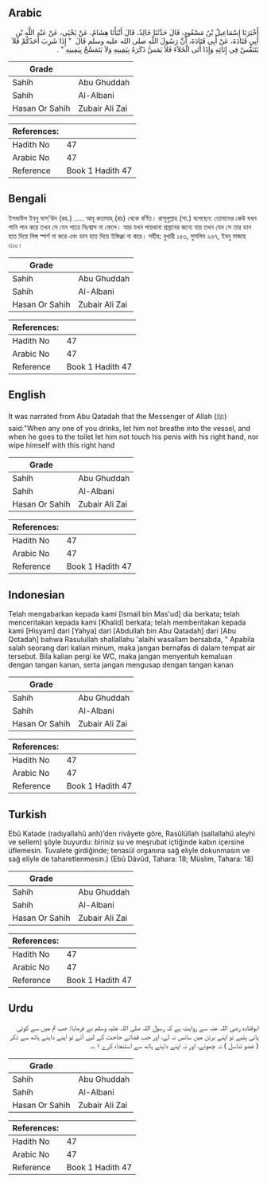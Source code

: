 ## Arabic


<div dir="rtl" lang="ar" style={{fontSize:'larger',backgroundColor:'#f8f9fa',padding:20}}>
أَخْبَرَنَا إِسْمَاعِيلُ بْنُ مَسْعُودٍ، قَالَ حَدَّثَنَا خَالِدٌ، قَالَ أَنْبَأَنَا هِشَامٌ، عَنْ يَحْيَى، عَنْ عَبْدِ اللَّهِ بْنِ أَبِي قَتَادَةَ، عَنْ أَبِي قَتَادَةَ، أَنَّ رَسُولَ اللَّهِ صلى الله عليه وسلم قَالَ ‏ "‏ إِذَا شَرِبَ أَحَدُكُمْ فَلاَ يَتَنَفَّسْ فِي إِنَائِهِ وَإِذَا أَتَى الْخَلاَءَ فَلاَ يَمَسَّ ذَكَرَهُ بِيَمِينِهِ وَلاَ يَتَمَسَّحْ بِيَمِينِهِ ‏"‏ ‏.‏
</div>
<div style={{backgroundColor:'#f8f9fa',padding:20, marginBottom: 10}}><table> <thead> <tr> <th>Grade</th> <th></th> </tr> </thead> <tbody> <tr><td>Sahih</td><td>Abu Ghuddah</td></tr><tr><td>Sahih</td><td>Al-Albani</td></tr><tr><td>Hasan Or Sahih</td><td>Zubair Ali Zai</td></tr></tbody></table><table> <thead> <tr> <th>References:</th> <th></th> </tr> </thead> <tbody><tr><td>Hadith No</td><td>47</td></tr><tr><td>Arabic No</td><td>47</td></tr><tr><td>Reference</td><td>Book 1 Hadith 47</td></tr></tbody></table></div>

## Bengali


<div dir="ltr" lang="bn" style={{fontSize:'larger',backgroundColor:'#f8f9fa',padding:20}}>
ইসমাঈল ইবনু মাস্'উদ (রহ.) ..... আবূ কতাদাহ্ (রাঃ) থেকে বর্ণিত। রাসূলুল্লাহ (সা.) বলেছেন: তোমাদের কেউ যখন পানি পান করে তখন সে যেন পাত্রে নিঃশ্বাস না ফেলে। আর যখন পায়খানা প্রস্রাবের জন্যে যায় তখন যেন সে তার ডান হাত দিয়ে লিঙ্গ স্পর্শ না করে এবং ডান হাত দিয়ে ইস্তিঞ্জা না করে। সহীহ: বুখারী ১৫৩, মুসলিম ২৬৭, ইবনু মাজাহ ৩১০।
</div>
<div style={{backgroundColor:'#f8f9fa',padding:20, marginBottom: 10}}><table> <thead> <tr> <th>Grade</th> <th></th> </tr> </thead> <tbody> <tr><td>Sahih</td><td>Abu Ghuddah</td></tr><tr><td>Sahih</td><td>Al-Albani</td></tr><tr><td>Hasan Or Sahih</td><td>Zubair Ali Zai</td></tr></tbody></table><table> <thead> <tr> <th>References:</th> <th></th> </tr> </thead> <tbody><tr><td>Hadith No</td><td>47</td></tr><tr><td>Arabic No</td><td>47</td></tr><tr><td>Reference</td><td>Book 1 Hadith 47</td></tr></tbody></table></div>

## English


<div dir="ltr" lang="en" style={{fontSize:'larger',backgroundColor:'#f8f9fa',padding:20}}>
It was narrated from Abu Qatadah that the Messenger of Allah (ﷺ) said:"When any one of you drinks, let him not breathe into the vessel, and when he goes to the toilet let him not touch his penis with his right hand, nor wipe himself with this right hand
</div>
<div style={{backgroundColor:'#f8f9fa',padding:20, marginBottom: 10}}><table> <thead> <tr> <th>Grade</th> <th></th> </tr> </thead> <tbody> <tr><td>Sahih</td><td>Abu Ghuddah</td></tr><tr><td>Sahih</td><td>Al-Albani</td></tr><tr><td>Hasan Or Sahih</td><td>Zubair Ali Zai</td></tr></tbody></table><table> <thead> <tr> <th>References:</th> <th></th> </tr> </thead> <tbody><tr><td>Hadith No</td><td>47</td></tr><tr><td>Arabic No</td><td>47</td></tr><tr><td>Reference</td><td>Book 1 Hadith 47</td></tr></tbody></table></div>

## Indonesian


<div dir="ltr" lang="id" style={{fontSize:'larger',backgroundColor:'#f8f9fa',padding:20}}>
Telah mengabarkan kepada kami [Ismail bin Mas'ud] dia berkata; telah menceritakan kepada kami [Khalid] berkata; telah memberitakan kepada kami [Hisyam] dari [Yahya] dari [Abdullah bin Abu Qatadah] dari [Abu Qotadah] bahwa Rasulullah shallallahu 'alaihi wasallam bersabda, " Apabila salah seorang dari kalian minum, maka jangan bernafas di dalam tempat air tersebut. Bila kalian pergi ke WC, maka jangan menyentuh kemaluan dengan tangan kanan, serta jangan mengusap dengan tangan kanan
</div>
<div style={{backgroundColor:'#f8f9fa',padding:20, marginBottom: 10}}><table> <thead> <tr> <th>Grade</th> <th></th> </tr> </thead> <tbody> <tr><td>Sahih</td><td>Abu Ghuddah</td></tr><tr><td>Sahih</td><td>Al-Albani</td></tr><tr><td>Hasan Or Sahih</td><td>Zubair Ali Zai</td></tr></tbody></table><table> <thead> <tr> <th>References:</th> <th></th> </tr> </thead> <tbody><tr><td>Hadith No</td><td>47</td></tr><tr><td>Arabic No</td><td>47</td></tr><tr><td>Reference</td><td>Book 1 Hadith 47</td></tr></tbody></table></div>

## Turkish


<div dir="ltr" lang="tr" style={{fontSize:'larger',backgroundColor:'#f8f9fa',padding:20}}>
Ebû Katade (radıyallahü anh)’den rivâyete göre, Rasûlüllah (sallallahü aleyhi ve sellem) şöyle buyurdu: biriniz su ve meşrubat içtiğinde kabın içersine üflemesin. Tuvalete girdiğinde; tenasül organına sağ eliyle dokunmasın ve sağ eliyle de taharetlenmesin.) (Ebû Dâvûd, Tahara: 18; Müslim, Tahara: 18)
</div>
<div style={{backgroundColor:'#f8f9fa',padding:20, marginBottom: 10}}><table> <thead> <tr> <th>Grade</th> <th></th> </tr> </thead> <tbody> <tr><td>Sahih</td><td>Abu Ghuddah</td></tr><tr><td>Sahih</td><td>Al-Albani</td></tr><tr><td>Hasan Or Sahih</td><td>Zubair Ali Zai</td></tr></tbody></table><table> <thead> <tr> <th>References:</th> <th></th> </tr> </thead> <tbody><tr><td>Hadith No</td><td>47</td></tr><tr><td>Arabic No</td><td>47</td></tr><tr><td>Reference</td><td>Book 1 Hadith 47</td></tr></tbody></table></div>

## Urdu


<div dir="rtl" lang="ur" style={{fontSize:'larger',backgroundColor:'#f8f9fa',padding:20}}>
ابوقتادہ رضی اللہ عنہ سے روایت ہے کہ رسول اللہ صلی اللہ علیہ وسلم نے فرمایا: جب تم میں سے کوئی پانی پئیے تو اپنے برتن میں سانس نہ لے، اور جب قضائے حاجت کے لیے آئے تو اپنے داہنے ہاتھ سے ذکر ( عضو تناسل ) نہ چھوئے، اور نہ اپنے داہنے ہاتھ سے استنجاء کرے ۱؎۔
</div>
<div style={{backgroundColor:'#f8f9fa',padding:20, marginBottom: 10}}><table> <thead> <tr> <th>Grade</th> <th></th> </tr> </thead> <tbody> <tr><td>Sahih</td><td>Abu Ghuddah</td></tr><tr><td>Sahih</td><td>Al-Albani</td></tr><tr><td>Hasan Or Sahih</td><td>Zubair Ali Zai</td></tr></tbody></table><table> <thead> <tr> <th>References:</th> <th></th> </tr> </thead> <tbody><tr><td>Hadith No</td><td>47</td></tr><tr><td>Arabic No</td><td>47</td></tr><tr><td>Reference</td><td>Book 1 Hadith 47</td></tr></tbody></table></div>